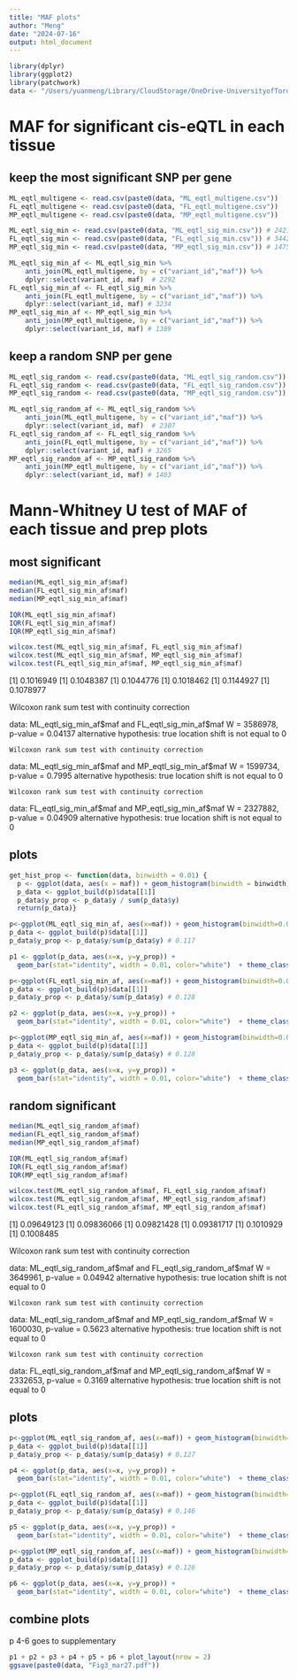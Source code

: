 ```yaml
---
title: "MAF plots"
author: "Meng"
date: "2024-07-16"
output: html_document
---
```

```r
library(dplyr)
library(ggplot2)
library(patchwork)
data <- "/Users/yuanmeng/Library/CloudStorage/OneDrive-UniversityofToronto/Manuscripts/rumex_eqtl/eqtl/"
```


# MAF for significant cis-eQTL in each tissue

## keep the most significant SNP per gene
```r
ML_eqtl_multigene <- read.csv(paste0(data, "ML_eqtl_multigene.csv"))
FL_eqtl_multigene <- read.csv(paste0(data, "FL_eqtl_multigene.csv"))
MP_eqtl_multigene <- read.csv(paste0(data, "MP_eqtl_multigene.csv"))

ML_eqtl_sig_min <- read.csv(paste0(data, "ML_eqtl_sig_min.csv")) # 2421
FL_eqtl_sig_min <- read.csv(paste0(data, "FL_eqtl_sig_min.csv")) # 3442
MP_eqtl_sig_min <- read.csv(paste0(data, "MP_eqtl_sig_min.csv")) # 1475

ML_eqtl_sig_min_af <- ML_eqtl_sig_min %>% 
    anti_join(ML_eqtl_multigene, by = c("variant_id","maf")) %>% 
    dplyr::select(variant_id, maf)  # 2292
FL_eqtl_sig_min_af <- FL_eqtl_sig_min %>% 
    anti_join(FL_eqtl_multigene, by = c("variant_id","maf")) %>%
    dplyr::select(variant_id, maf) # 3234
MP_eqtl_sig_min_af <- MP_eqtl_sig_min %>% 
    anti_join(MP_eqtl_multigene, by = c("variant_id","maf")) %>%
    dplyr::select(variant_id, maf) # 1389
```

## keep a random SNP per gene
```r
ML_eqtl_sig_random <- read.csv(paste0(data, "ML_eqtl_sig_random.csv"))
FL_eqtl_sig_random <- read.csv(paste0(data, "FL_eqtl_sig_random.csv"))
MP_eqtl_sig_random <- read.csv(paste0(data, "MP_eqtl_sig_random.csv"))

ML_eqtl_sig_random_af <- ML_eqtl_sig_random %>% 
    anti_join(ML_eqtl_multigene, by = c("variant_id","maf")) %>% 
    dplyr::select(variant_id, maf)  # 2307
FL_eqtl_sig_random_af <- FL_eqtl_sig_random %>% 
    anti_join(FL_eqtl_multigene, by = c("variant_id","maf")) %>%
    dplyr::select(variant_id, maf) # 3265
MP_eqtl_sig_random_af <- MP_eqtl_sig_random %>% 
    anti_join(MP_eqtl_multigene, by = c("variant_id","maf")) %>%
    dplyr::select(variant_id, maf) # 1403
```




# Mann-Whitney U test of MAF of each tissue and prep plots
## most significant
```r
median(ML_eqtl_sig_min_af$maf)
median(FL_eqtl_sig_min_af$maf)
median(MP_eqtl_sig_min_af$maf)

IQR(ML_eqtl_sig_min_af$maf)
IQR(FL_eqtl_sig_min_af$maf)
IQR(MP_eqtl_sig_min_af$maf)

wilcox.test(ML_eqtl_sig_min_af$maf, FL_eqtl_sig_min_af$maf)
wilcox.test(ML_eqtl_sig_min_af$maf, MP_eqtl_sig_min_af$maf)
wilcox.test(FL_eqtl_sig_min_af$maf, MP_eqtl_sig_min_af$maf)
```
[1] 0.1016949
[1] 0.1048387
[1] 0.1044776
[1] 0.1018462
[1] 0.1144927
[1] 0.1078977

Wilcoxon rank sum test with continuity correction

data:  ML_eqtl_sig_min_af\$maf and FL_eqtl_sig_min_af$maf
W = 3586978, p-value = 0.04137
alternative hypothesis: true location shift is not equal to 0


	Wilcoxon rank sum test with continuity correction

data:  ML_eqtl_sig_min_af\$maf and MP_eqtl_sig_min_af$maf
W = 1599734, p-value = 0.7995
alternative hypothesis: true location shift is not equal to 0


	Wilcoxon rank sum test with continuity correction

data:  FL_eqtl_sig_min_af\$maf and MP_eqtl_sig_min_af$maf
W = 2327882, p-value = 0.04909
alternative hypothesis: true location shift is not equal to 0


## plots
```r
get_hist_prop <- function(data, binwidth = 0.01) {
  p <- ggplot(data, aes(x = maf)) + geom_histogram(binwidth = binwidth)
  p_data <- ggplot_build(p)$data[[1]]
  p_data$y_prop <- p_data$y / sum(p_data$y)
  return(p_data)}
```

```r
p<-ggplot(ML_eqtl_sig_min_af, aes(x=maf)) + geom_histogram(binwidth=0.01) 
p_data <- ggplot_build(p)$data[[1]]
p_data$y_prop <- p_data$y/sum(p_data$y) # 0.117

p1 <- ggplot(p_data, aes(x=x, y=y_prop)) +
  geom_bar(stat="identity", width = 0.01, color="white")  + theme_classic() + ggtitle("a")+ labs(x="MAF", y="Proportion")+ theme(text = element_text(size = 10)) + ylim(0, 0.13) + expand_limits(x=0.5) + geom_vline(xintercept=0.1016949, color = "red",linetype="dashed")

p<-ggplot(FL_eqtl_sig_min_af, aes(x=maf)) + geom_histogram(binwidth=0.01) 
p_data <- ggplot_build(p)$data[[1]]
p_data$y_prop <- p_data$y/sum(p_data$y) # 0.128

p2 <- ggplot(p_data, aes(x=x, y=y_prop)) +
  geom_bar(stat="identity", width = 0.01, color="white")  + theme_classic() + ggtitle("b")+ labs(x="MAF", y="Proportion")+ theme(text = element_text(size = 10)) + ylim(0, 0.13) + expand_limits(x=0.5) + geom_vline(xintercept=0.1048387, color = "red",linetype="dashed")

p<-ggplot(MP_eqtl_sig_min_af, aes(x=maf)) + geom_histogram(binwidth=0.01) 
p_data <- ggplot_build(p)$data[[1]]
p_data$y_prop <- p_data$y/sum(p_data$y) # 0.128

p3 <- ggplot(p_data, aes(x=x, y=y_prop)) +
  geom_bar(stat="identity", width = 0.01, color="white")  + theme_classic() + ggtitle("c")+ labs(x="MAF", y="Proportion")+ theme(text = element_text(size = 10)) + ylim(0, 0.13) + expand_limits(x=0.5) + geom_vline(xintercept=0.1044776, color = "red",linetype="dashed")
```



## random significant
```r
median(ML_eqtl_sig_random_af$maf)
median(FL_eqtl_sig_random_af$maf)
median(MP_eqtl_sig_random_af$maf)

IQR(ML_eqtl_sig_random_af$maf)
IQR(FL_eqtl_sig_random_af$maf)
IQR(MP_eqtl_sig_random_af$maf)

wilcox.test(ML_eqtl_sig_random_af$maf, FL_eqtl_sig_random_af$maf)
wilcox.test(ML_eqtl_sig_random_af$maf, MP_eqtl_sig_random_af$maf)
wilcox.test(FL_eqtl_sig_random_af$maf, MP_eqtl_sig_random_af$maf)
```
[1] 0.09649123
[1] 0.09836066
[1] 0.09821428
[1] 0.09381717
[1] 0.1010929
[1] 0.1008485

Wilcoxon rank sum test with continuity correction

data:  ML_eqtl_sig_random_af\$maf and FL_eqtl_sig_random_af$maf
W = 3649961, p-value = 0.04942
alternative hypothesis: true location shift is not equal to 0


	Wilcoxon rank sum test with continuity correction

data:  ML_eqtl_sig_random_af\$maf and MP_eqtl_sig_random_af$maf
W = 1600030, p-value = 0.5623
alternative hypothesis: true location shift is not equal to 0


	Wilcoxon rank sum test with continuity correction

data:  FL_eqtl_sig_random_af\$maf and MP_eqtl_sig_random_af$maf
W = 2332653, p-value = 0.3169
alternative hypothesis: true location shift is not equal to 0


## plots
```r
p<-ggplot(ML_eqtl_sig_random_af, aes(x=maf)) + geom_histogram(binwidth=0.01) 
p_data <- ggplot_build(p)$data[[1]]
p_data$y_prop <- p_data$y/sum(p_data$y) # 0.127

p4 <- ggplot(p_data, aes(x=x, y=y_prop)) +
  geom_bar(stat="identity", width = 0.01, color="white")  + theme_classic() + ggtitle("d")+ labs(x="MAF", y="Proportion")+ theme(text = element_text(size = 10))+ ylim(0, 0.15) + expand_limits(x=0.5) + geom_vline(xintercept=0.09649123, color = "red",linetype="dashed")

p<-ggplot(FL_eqtl_sig_random_af, aes(x=maf)) + geom_histogram(binwidth=0.01) 
p_data <- ggplot_build(p)$data[[1]]
p_data$y_prop <- p_data$y/sum(p_data$y) # 0.146

p5 <- ggplot(p_data, aes(x=x, y=y_prop)) +
  geom_bar(stat="identity", width = 0.01, color="white")  + theme_classic() + ggtitle("e")+ labs(x="MAF", y="Proportion")+ theme(text = element_text(size = 10))+ ylim(0, 0.15) + expand_limits(x=0.5) + geom_vline(xintercept=0.09836066, color = "red",linetype="dashed")

p<-ggplot(MP_eqtl_sig_random_af, aes(x=maf)) + geom_histogram(binwidth=0.01)
p_data <- ggplot_build(p)$data[[1]]
p_data$y_prop <- p_data$y/sum(p_data$y) # 0.126

p6 <- ggplot(p_data, aes(x=x, y=y_prop)) +
  geom_bar(stat="identity", width = 0.01, color="white")  + theme_classic() + ggtitle("f")+ labs(x="MAF", y="Proportion")+ theme(text = element_text(size = 10)) + ylim(0, 0.15) + expand_limits(x=0.5) + geom_vline(xintercept=0.09821428, color = "red",linetype="dashed")
```


## combine plots
p 4-6 goes to supplementary
```r
p1 + p2 + p3 + p4 + p5 + p6 + plot_layout(nrow = 2)
ggsave(paste0(data, "Fig3_mar27.pdf"))
```

